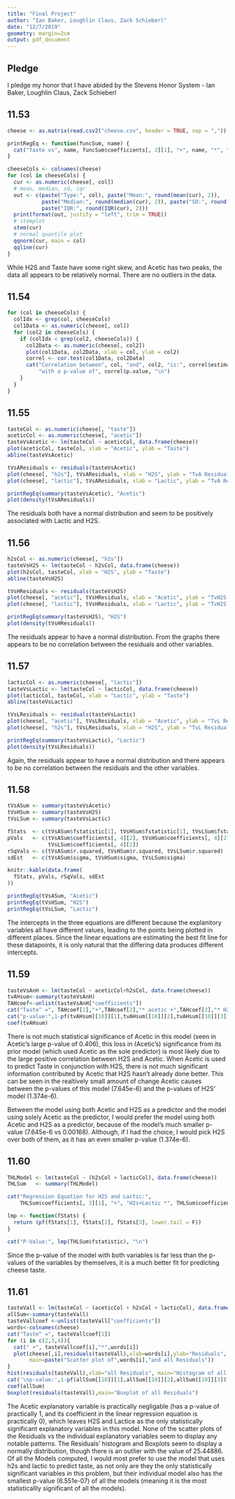 ```yaml
---
title: "Final Project"
author: "Ian Baker, Loughlin Claus, Zack Schieberl"
date: "12/7/2019"
geometry: margin=2cm
output: pdf_document
---
```


## Pledge
I pledge my honor that I have abided by the Stevens Honor System
- Ian Baker, Loughlin Claus, Zack Schieberl

## 11.53

```r
cheese <- as.matrix(read.csv2("cheese.csv", header = TRUE, sep = ","))

printRegEq <- function(funcSum, name) {
  cat("Taste vs", name, funcSum$coefficients[, 3][1], "+", name, "*", funcSum$coefficients[, 3][2], "\n") 
}

cheeseCols <- colnames(cheese)
for (col in cheeseCols) {
  cur <- as.numeric(cheese[, col])
  # mean, median, sd, iqr
  out <- c(paste("Type:", col), paste("Mean:", round(mean(cur), 2)),
           paste("Median:", round(median(cur), 2)), paste("SD:", round(sd(cur), 2)),
           paste("IQR:", round(IQR(cur), 2)))
  print(format(out, justify = "left", trim = TRUE))
  # stemplot
  stem(cur)
  # normal quantile plot
  qqnorm(cur, main = col)
  qqline(cur)
}
```

While H2S and Taste have some right skew, and Acetic has two peaks, the data all appears to be relatively normal. There are no outliers in the data.

## 11.54

```r
for (col in cheeseCols) {
  colIdx <- grep(col, cheeseCols)
  col1Data <- as.numeric(cheese[, col])
  for (col2 in cheeseCols) {
    if (colIdx < grep(col2, cheeseCols)) {
      col2Data <- as.numeric(cheese[, col2])
      plot(col1Data, col2Data, xlab = col, ylab = col2)
      correl <- cor.test(col1Data, col2Data)
      cat("Correlation between", col, "and", col2, "is:", correl$estimate,
          "with a p-value of", correl$p.value, "\n")
    }
  }
}
```

## 11.55

```r
tasteCol <- as.numeric(cheese[, "taste"])
aceticCol <- as.numeric(cheese[, "acetic"])
tasteVsAcetic <- lm(tasteCol ~ aceticCol, data.frame(cheese))
plot(aceticCol, tasteCol, xlab = "Acetic", ylab = "Taste")
abline(tasteVsAcetic)
```

```r
tVsAResiduals <- residuals(tasteVsAcetic)
plot(cheese[, "h2s"], tVsAResiduals, xlab = "H2S", ylab = "TvA Residuals")
plot(cheese[, "lactic"], tVsAResiduals, xlab = "Lactic", ylab = "TvA Residuals")

printRegEq(summary(tasteVsAcetic), "Acetic")
plot(density(tVsAResiduals))
```

The residuals both have a normal distribution and seem to be positively associated with Lactic and H2S.

## 11.56

```r
h2sCol <- as.numeric(cheese[, "h2s"])
tasteVsH2S <- lm(tasteCol ~ h2sCol, data.frame(cheese))
plot(h2sCol, tasteCol, xlab = "H2S", ylab = "Taste")
abline(tasteVsH2S)
```

```r
tVsHResiduals <- residuals(tasteVsH2S)
plot(cheese[, "acetic"], tVsHResiduals, xlab = "Acetic", ylab = "TvH2S Residuals")
plot(cheese[, "lactic"], tVsHResiduals, xlab = "Lactic", ylab = "TvH2S Residuals")

printRegEq(summary(tasteVsH2S), "H2S")
plot(density(tVsHResiduals))
```

The residuals appear to have a normal distribution. From the graphs there appears to be no correlation between the residuals and other variables. 

## 11.57

```r
lacticCol <- as.numeric(cheese[, "lactic"])
tasteVsLactic <- lm(tasteCol ~ lacticCol, data.frame(cheese))
plot(lacticCol, tasteCol, xlab = "Lactic", ylab = "Taste")
abline(tasteVsLactic)
```

```r
tVsLResiduals <- residuals(tasteVsLactic)
plot(cheese[, "acetic"], tVsLResiduals, xlab = "Acetic", ylab = "TvL Residuals")
plot(cheese[, "h2s"], tVsLResiduals, xlab = "H2S", ylab = "TvL Residuals")

printRegEq(summary(tasteVsLactic), "Lactic")
plot(density(tVsLResiduals))
```

Again, the residuals appear to have a normal distribution and there appears to be no correlation between the residuals and the other variables.

## 11.58

```r
tVsASum <- summary(tasteVsAcetic)
tVsHSum <- summary(tasteVsH2S)
tVsLSum <- summary(tasteVsLactic)

fStats  <- c(tVsASum$fstatistic[1], tVsHSum$fstatistic[1], tVsLSum$fstatistic[1])
pVals   <- c(tVsASum$coefficients[, 4][2], tVsHSum$coefficients[, 4][2],
             tVsLSum$coefficients[, 4][2])
rSqVals <- c(tVsASum$r.squared, tVsHSum$r.squared, tVsLSum$r.squared)
sdEst   <- c(tVsASum$sigma, tVsHSum$sigma, tVsLSum$sigma)

knitr::kable(data.frame(
  fStats, pVals, rSqVals, sdEst
))
```

```r
printRegEq(tVsASum, "Acetic")
printRegEq(tVsHSum, "H2S")
printRegEq(tVsLSum, "Lactic")
```

The intercepts in the three equations are different because the explanitory variables all have different values, leading to the points being plotted in different places. Since the linear equations are estimating the best fit line for these datapoints, it is only natural that the differing data produces different intercepts.

## 11.59

```r
tasteVsAnH <- lm(tasteCol ~ aceticCol+h2sCol, data.frame(cheese))
tvAHsum<-summary(tasteVsAnH)
TAHcoef<-unlist(tasteVsAnH["coefficients"])
cat("Taste^ =", TAHcoef[1],"+",TAHcoef[2],"* acetic +",TAHcoef[3],"* H2S\n")
cat("p-value:",1-pf(tvAHsum[[10]][1],tvAHsum[[10]][2],tvAHsum[[10]][3]),'\n')
coef(tvAHsum)
```

There is not much statistical significance of Acetic in this model (seen in Acetic's large p-value of 0.406), this loss in (Acetic's) significance from its prior model (which used Acetic as the sole predictor) is most likely due to the large positive correlation between H2S and Acetic. When Acetic is used to predict Taste in conjunction with H2S, there is not much significant information contributed by Acetic that H2S hasn't already done better. This can be seen in the realtively small amount of change Acetic causes between the p-values of this model (7.645e-6) and the p-values of H2S' model (1.374e-6).

Between the model using both Acetic and H2S as a predictor and the model using solely Acetic as the predictor, I would prefer the model using both Acetic and H2S as a predictor, because of the model's much smaller p-value (7.645e-6 vs 0.00168). Although, if I had the choice, I would pick H2S over both of them, as it has an even smaller p-value (1.374e-6).


## 11.60

```r
THLModel <- lm(tasteCol ~ (h2sCol + lacticCol), data.frame(cheese))
THLSum   <- summary(THLModel)

cat("Regression Equation for H2S and Lactic:",
    THLSum$coefficients[, 3][1], "+", "H2s+Lactic *", THLSum$coefficients[, 3][2], "\n")

lmp <- function(fStats) {
  return (pf(fStats[1], fStats[2], fStats[3], lower.tail = F))
}

cat("P-Value:", lmp(THLSum$fstatistic), "\n")
```

Since the p-value of the model with both variables is far less than the p-values of the variables by themselves, it is a much better fit for predicting cheese taste.

## 11.61

```r
tasteVall <- lm(tasteCol ~ (aceticCol + h2sCol + lacticCol), data.frame(cheese))
allSum<-summary(tasteVall)
tasteVallcoef <-unlist(tasteVall["coefficients"])
words<-colnames(cheese)
cat("Taste^ =", tasteVallcoef[1])
for (i in c(2,3,4)){
  cat(" +", tasteVallcoef[i],"*",words[i])
  plot(cheese[,i],residuals(tasteVall),xlab=words[i],ylab="Residuals",
       main=paste("Scatter plot of",words[i],"and all Residuals"))
}
hist(residuals(tasteVall),xlab="all Residuals", main="Histogram of all Residuals")
cat('\np-value:',1-pf(allSum[[10]][1],allSum[[10]][2],allSum[[10]][3]),'\n')
coef(allSum)
boxplot(residuals(tasteVall),main="Boxplot of all Residuals")
```
The Acetic explanatory variable is practically negligable (has a p-value of practically 1, and its coefficient in the linear regression equation is practically 0), which leaves H2S and Lactice as the only statistically significant explanatory variables in this model.
None of the scatter plots of the Residuals vs the individual explanatory variables seem to display any notable patterns. The Residuals' histogram and Boxplots seem to display a normally distribution, though there is an outlier with the value of 25.44886. 
Of all the Models computed, I would most prefer to use the model that uses h2s and lactic to predict taste, as not only are they the only statistically significant variables in this problem, but their individual model also has the smallest p-value (6.551e-07) of all the models (meaning it is the most statisticallly significant of all the models). 